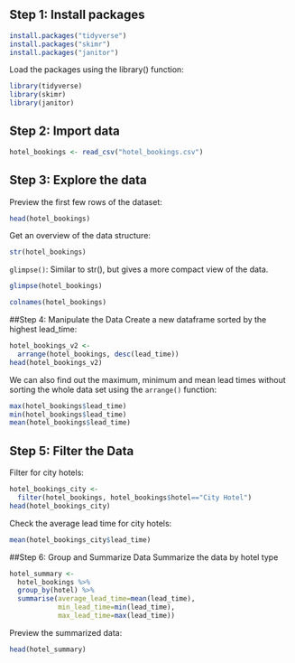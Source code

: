 ## Step 1: Install packages

```{r install packages}
install.packages("tidyverse")
install.packages("skimr")
install.packages("janitor")
```

Load the packages using the library() function:

```{r load packages}
library(tidyverse)
library(skimr)
library(janitor)
```

## Step 2: Import data

```{r load dataset}
hotel_bookings <- read_csv("hotel_bookings.csv")
```

## Step 3: Explore the data

Preview the first few rows of the dataset:

```{r head function}
head(hotel_bookings)
```

Get an overview of the data structure:

```{r str function}
str(hotel_bookings)
```

`glimpse()`: Similar to str(), but gives a more compact view of the data.

```{r glimpse function}
glimpse(hotel_bookings)
```

```{r colnames function}
colnames(hotel_bookings)
```

##Step 4: Manipulate the Data Create a new dataframe sorted by the highest lead_time:

```{r new dataframe}
hotel_bookings_v2 <-
  arrange(hotel_bookings, desc(lead_time))
head(hotel_bookings_v2)
```

We can also find out the maximum, minimum and mean lead times without sorting the whole data set using the `arrange()` function:

```{r}
max(hotel_bookings$lead_time)
min(hotel_bookings$lead_time)
mean(hotel_bookings$lead_time)
```

## Step 5: Filter the Data

Filter for city hotels:

```{r filter}
hotel_bookings_city <- 
  filter(hotel_bookings, hotel_bookings$hotel=="City Hotel")
head(hotel_bookings_city)
```

Check the average lead time for city hotels:

```{r average lead time city hotels}
mean(hotel_bookings_city$lead_time)
```

##Step 6: Group and Summarize Data Summarize the data by hotel type

```{r group and summarize}
hotel_summary <- 
  hotel_bookings %>%
  group_by(hotel) %>%
  summarise(average_lead_time=mean(lead_time),
            min_lead_time=min(lead_time),
            max_lead_time=max(lead_time))
```

Preview the summarized data:

```{r}
head(hotel_summary)
```
